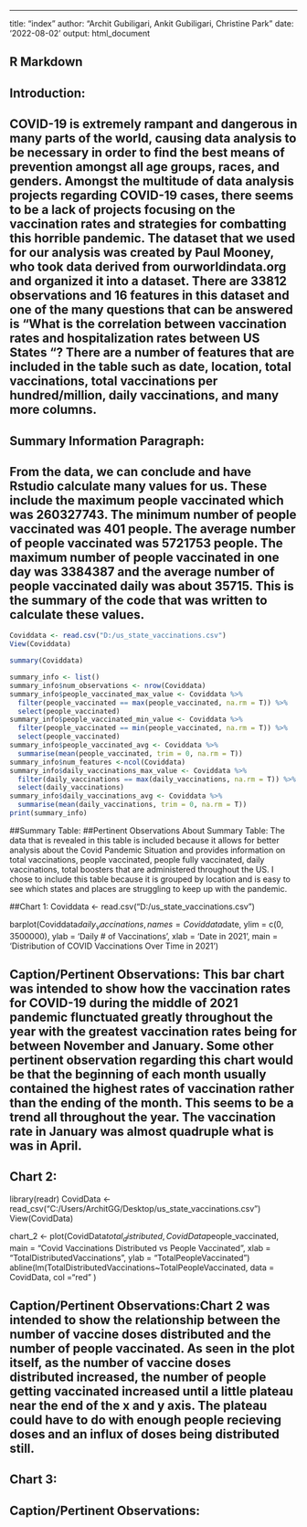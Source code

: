 ---
title: "index"
author: "Archit Gubiligari, Ankit Gubiligari, Christine Park"
date: '2022-08-02'
output: html_document

## R Markdown
## Introduction:
## COVID-19 is extremely rampant and dangerous in many parts of the world, causing data analysis to be necessary in order to find the best means of prevention amongst all age groups, races, and genders. Amongst the multitude of data analysis projects regarding COVID-19 cases, there seems to be a lack of projects focusing on the vaccination rates and strategies for combatting this horrible pandemic. The dataset that we used for our analysis was created by Paul Mooney, who took data derived from ourworldindata.org and organized it into a dataset. There are 33812 observations and 16 features in this dataset and one of the many questions that can be answered is “What is the correlation between vaccination rates and hospitalization rates between US States “? There are a number of features that are included in the table such as date, location, total vaccinations, total vaccinations per hundred/million, daily vaccinations, and many more columns.


## Summary Information Paragraph:
## From the data, we can conclude and have Rstudio calculate many values for us. These include the maximum people vaccinated which was 260327743. The minimum number of people vaccinated was 401 people. The average number of people vaccinated was 5721753 people. The maximum number of people vaccinated in one day was 3384387 and the average number of people vaccinated daily was about 35715. This is the summary of the code that was written to calculate these values.

```r

Coviddata <- read.csv("D:/us_state_vaccinations.csv")
View(Coviddata)

summary(Coviddata)

summary_info <- list()
summary_info$num_observations <- nrow(Coviddata)
summary_info$people_vaccinated_max_value <- Coviddata %>%
  filter(people_vaccinated == max(people_vaccinated, na.rm = T)) %>%
  select(people_vaccinated)
summary_info$people_vaccinated_min_value <- Coviddata %>%
  filter(people_vaccinated == min(people_vaccinated, na.rm = T)) %>%
  select(people_vaccinated)
summary_info$people_vaccinated_avg <- Coviddata %>%
  summarise(mean(people_vaccinated, trim = 0, na.rm = T))
summary_info$num_features <-ncol(Coviddata)
summary_info$daily_vaccinations_max_value <- Coviddata %>%
  filter(daily_vaccinations == max(daily_vaccinations, na.rm = T)) %>%
  select(daily_vaccinations)
summary_info$daily_vaccinations_avg <- Coviddata %>%
  summarise(mean(daily_vaccinations, trim = 0, na.rm = T))
print(summary_info)

```

##Summary Table:
##Pertinent Observations About Summary Table: The data that is revealed in this table is included because it allows for better analysis about the Covid Pandemic Situation and provides information on total vaccinations, people vaccinated, people fully vaccinated, daily vaccinations, total boosters that are administered throughout the US. I chose to include this table because it is grouped by location and is easy to see which states and places are struggling to keep up with the pandemic.
  
##Chart 1:
Coviddata <- read.csv("D:/us_state_vaccinations.csv")

barplot(Coviddata$daily_vaccinations, names = Coviddata$date, ylim = c(0, 3500000), ylab = 'Daily # of Vaccinations', xlab = 'Date in 2021', main = 'Distribution of COVID Vaccinations Over Time in 2021')

## Caption/Pertinent Observations: This bar chart was intended to show how the vaccination rates for COVID-19 during the middle of 2021 pandemic flunctuated greatly throughout the year with the greatest vaccination rates being for between November and January. Some other pertinent observation regarding this chart would be that the beginning of each month usually contained the highest rates of vaccination rather than the ending of the month. This seems to be a trend all throughout the year. The vaccination rate in January was almost quadruple what is was in April.

## Chart 2:
library(readr)
CovidData <- read_csv("C:/Users/ArchitGG/Desktop/us_state_vaccinations.csv")
View(CovidData)

chart_2 <- plot(CovidData$total_distributed, CovidData$people_vaccinated, main = "Covid Vaccinations Distributed vs People Vaccinated",
     xlab = "TotalDistributedVaccinations", ylab = "TotalPeopleVaccinated")
abline(lm(TotalDistributedVaccinations~TotalPeopleVaccinated, data = CovidData, col ="red" )
  
## Caption/Pertinent Observations:Chart 2 was intended to show the relationship between the number of vaccine doses distributed and the number of people vaccinated. As seen in the plot itself, as the number of vaccine doses distributed increased, the number of people getting vaccinated increased until a little plateau near the end of the x and y axis. The plateau could have to do with enough people recieving doses and an influx of doses being distributed still.
 
## Chart 3:
  
## Caption/Pertinent Observations:
  
 
